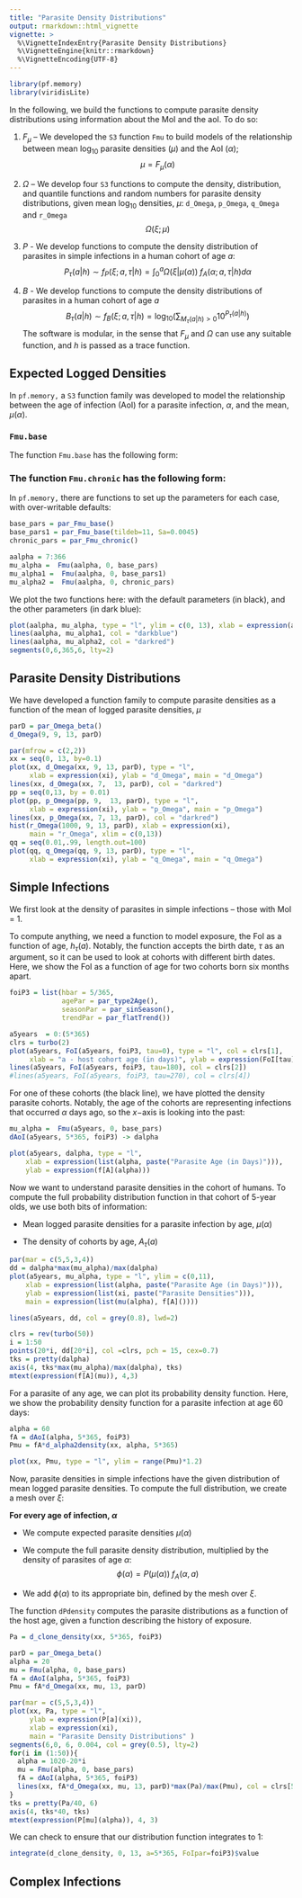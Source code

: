 ```yaml
---
title: "Parasite Density Distributions"
output: rmarkdown::html_vignette
vignette: >
  %\VignetteIndexEntry{Parasite Density Distributions}
  %\VignetteEngine{knitr::rmarkdown}
  %\VignetteEncoding{UTF-8}
---
```


```r
library(pf.memory)
library(viridisLite)
```

In the following, we build the functions to compute parasite density distributions using information about the MoI and the aoI. To do so:

1. $F_\mu$ -- We developed the `S3` function `Fmu` to build models of the relationship between mean $\log_{10}$ parasite densities ($\mu$) and the AoI ($\alpha$); $$\mu = F_\mu(\alpha)$$ 

2. $\Omega$ -- We develop four `S3` functions to compute the density, distribution, and quantile functions and random numbers for parasite density distributions, given mean $\log_{10}$ densities, $\mu$: `d_Omega`, `p_Omega`, `q_Omega` and `r_Omega` $$\Omega(\xi; \mu)$$ 

3. $P$ - We develop functions to compute the density distribution of parasites in simple infections in a human cohort of age $a$: 
$$
P_\tau(a | h) \sim  f_P(\xi; a, \tau |h ) = \int_0^a \Omega(\xi|\mu(\alpha)) \; f_A(\alpha; a, \tau | h) d\alpha 
$$
4. $B$ - We develop functions to compute the density distributions of parasites in a human cohort of age $a$  
$$
B_\tau(a|h) \sim f_B(\xi; a, \tau |h) = \log_{10} \left( \sum_{M_\tau(a|h)>0} 10^{P_\tau(a |h)}\right)
$$
The software is modular, in the sense that $F_\mu$ and $\Omega$ can use any suitable function, and $h$ is passed as a trace function.

## Expected Logged Densities 

In `pf.memory,` a `S3` function family was developed to model the relationship between the age of infection (AoI) for a parasite infection, $\alpha$, and the mean, $\mu(\alpha).$ 

### `Fmu.base` 

The function `Fmu.base` has the following form:  

\begin{equation}
F_\mu(\alpha) = 
\begin{cases}
    \text{NA} \ & \mbox{if } 0 \leq \alpha < 7 \\[10pt]
      l + (b - l)  \frac{{\textstyle \alpha}}{{\delta}}   & \mbox{if } 7 \leq \alpha \leq \delta  \\[10pt]
     l + (b - l) e^{-s_\alpha (\alpha-\delta)}   & \mbox{if } \alpha \geq \delta\\  
\end{cases}
\label{mualpha}
\end{equation}

### The function `Fmu.chronic` has the following form:  

\begin{equation}
F_\mu(\alpha) = 
l + (b - l) e^{-s_\alpha (\alpha-\delta)}   
\end{equation}


In `pf.memory,` there are functions to set up the parameters for each case, with over-writable defaults: 

```r
base_pars = par_Fmu_base()
base_pars1 = par_Fmu_base(tildeb=11, Sa=0.0045)
chronic_pars = par_Fmu_chronic()
```


```r
aalpha = 7:366
mu_alpha =  Fmu(aalpha, 0, base_pars)
mu_alpha1 =  Fmu(aalpha, 0, base_pars1)
mu_alpha2 =  Fmu(aalpha, 0, chronic_pars)
```

We plot the two functions here: with the default parameters (in black), and the other parameters (in dark blue):

```r
plot(aalpha, mu_alpha, type = "l", ylim = c(0, 13), xlab = expression(alpha), ylab = expression (mu(alpha)))
lines(aalpha, mu_alpha1, col = "darkblue")
lines(aalpha, mu_alpha2, col = "darkred")
segments(0,6,365,6, lty=2)
```
## Parasite Density Distributions 

We have developed a function family to compute parasite densities as a function of the mean of logged parasite densities, $\mu$


```r
parD = par_Omega_beta() 
d_Omega(9, 9, 13, parD)
```

```r
par(mfrow = c(2,2))
xx = seq(0, 13, by=0.1)
plot(xx, d_Omega(xx, 9, 13, parD), type = "l", 
     xlab = expression(xi), ylab = "d_Omega", main = "d_Omega")
lines(xx, d_Omega(xx, 7,  13, parD), col = "darkred")
pp = seq(0,13, by = 0.01)
plot(pp, p_Omega(pp, 9,  13, parD), type = "l", 
     xlab = expression(xi), ylab = "p_Omega", main = "p_Omega")
lines(xx, p_Omega(xx, 7, 13, parD), col = "darkred")
hist(r_Omega(1000, 9, 13, parD), xlab = expression(xi), 
     main = "r_Omega", xlim = c(0,13))
qq = seq(0.01,.99, length.out=100)
plot(qq, q_Omega(qq, 9, 13, parD), type = "l", 
     xlab = expression(xi), ylab = "q_Omega", main = "q_Omega")
```

## Simple Infections 

We first look at the density of parasites in simple infections -- those with MoI = 1. 

To compute anything, we need a function to model exposure, the FoI as a function of age, $h_\tau(a)$.  Notably, the function accepts the birth date, $\tau$ as an argument, so it can be used to look at cohorts with different birth dates. Here, we show the FoI as a function of age for two cohorts born six months apart. 

```r
foiP3 = list(hbar = 5/365, 
             agePar = par_type2Age(), 
             seasonPar = par_sinSeason(), 
             trendPar = par_flatTrend())

a5years  = 0:(5*365)
clrs = turbo(2)
plot(a5years, FoI(a5years, foiP3, tau=0), type = "l", col = clrs[1],
     xlab = "a - host cohort age (in days)", ylab = expression(FoI[tau](a)))
lines(a5years, FoI(a5years, foiP3, tau=180), col = clrs[2])
#lines(a5years, FoI(a5years, foiP3, tau=270), col = clrs[4])
```


For one of these cohorts (the black line), we have plotted the density parasite cohorts. Notably, the age of the cohorts are representing infections that occurred $\alpha$ days ago, so the $x-$axis is looking into the past:  

```r
mu_alpha =  Fmu(a5years, 0, base_pars)
dAoI(a5years, 5*365, foiP3) -> dalpha
```

```r
plot(a5years, dalpha, type = "l", 
    xlab = expression(list(alpha, paste("Parasite Age (in Days)"))), 
    ylab = expression(f[A](alpha)))
```

Now we want to understand parasite densities in the cohort of humans. To compute the full probability distribution function in that cohort of 5-year olds, we use both bits of information:

+ Mean logged parasite densities for a parasite infection by age, $\mu(\alpha)$ 

+ The density of cohorts by age, $A_\tau(a)$

```r
par(mar = c(5,5,3,4))
dd = dalpha*max(mu_alpha)/max(dalpha)
plot(a5years, mu_alpha, type = "l", ylim = c(0,11),
    xlab = expression(list(alpha, paste("Parasite Age (in Days)"))), 
    ylab = expression(list(xi, paste("Parasite Densities"))), 
    main = expression(list(mu(alpha), f[A]())))

lines(a5years, dd, col = grey(0.8), lwd=2)

clrs = rev(turbo(50))
i = 1:50
points(20*i, dd[20*i], col =clrs, pch = 15, cex=0.7) 
tks = pretty(dalpha)
axis(4, tks*max(mu_alpha)/max(dalpha), tks)
mtext(expression(f[A](mu)), 4,3)
```

For a parasite of any age, we can plot its probability density function. Here, we show the probability density function for a parasite infection at age $60$ days:

```r
alpha = 60
fA = dAoI(alpha, 5*365, foiP3)
Pmu = fA*d_alpha2density(xx, alpha, 5*365)
```

```r
plot(xx, Pmu, type = "l", ylim = range(Pmu)*1.2)
```



Now, parasite densities in simple infections have the given distribution of mean logged parasite densities. To compute the full distribution, we create a mesh over $\xi$:

**For every age of infection, $\alpha$**

+ We compute expected parasite densities $\mu(\alpha)$

+ We compute the full parasite density distribution, multiplied by the density of parasites of age $\alpha$: $$\phi(\alpha) = P(\mu(\alpha))\; f_A(\alpha, a)$$

+ We add $\phi(\alpha)$ to its appropriate bin, defined by the mesh over $\xi$. 

The function `dPdensity` computes the parasite distributions as a function of the host age, given a function describing the history of exposure.


```r
Pa = d_clone_density(xx, 5*365, foiP3)
```

```r

parD = par_Omega_beta()
alpha = 20
mu = Fmu(alpha, 0, base_pars)
fA = dAoI(alpha, 5*365, foiP3)
Pmu = fA*d_Omega(xx, mu, 13, parD)

par(mar = c(5,5,3,4))
plot(xx, Pa, type = "l",
     ylab = expression(P[a](xi)),
     xlab = expression(xi),
     main = "Parasite Density Distributions" )
segments(6,0, 6, 0.004, col = grey(0.5), lty=2)
for(i in (1:50)){
  alpha = 1020-20*i
  mu = Fmu(alpha, 0, base_pars)
  fA = dAoI(alpha, 5*365, foiP3)
  lines(xx, fA*d_Omega(xx, mu, 13, parD)*max(Pa)/max(Pmu), col = clrs[51-i])
}
tks = pretty(Pa/40, 6)
axis(4, tks*40, tks)
mtext(expression(P[mu](alpha)), 4, 3)
```

We can check to ensure that our distribution function integrates to 1: 

```r
integrate(d_clone_density, 0, 13, a=5*365, FoIpar=foiP3)$value 
```

## Complex Infections




